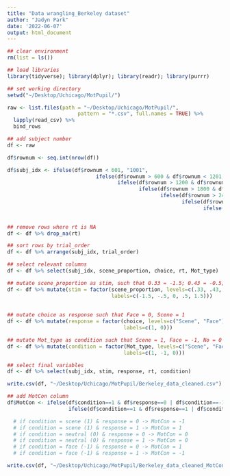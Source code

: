 ```yaml
---
title: "Data wrangling_Berkeley dataset"
author: "Jadyn Park"
date: '2022-06-07'
output: html_document
---
```


```r

## clear environment
rm(list = ls())

## load libraries
library(tidyverse); library(dplyr); library(readr); library(purrr)

## set working directory
setwd("~/Desktop/Uchicago/MotPupil/")

raw <- list.files(path = "~/Desktop/Uchicago/MotPupil/",    
                       pattern = "*.csv", full.names = TRUE) %>% 
  lapply(read_csv) %>%                                           
  bind_rows 
```

```r
## add subject number
df <- raw

df$rownum <- seq.int(nrow(df))

df$subj_idx <- ifelse(df$rownum < 601, "1001",
                             ifelse(df$rownum > 600 & df$rownum < 1201, "1002",
                                    ifelse(df$rownum > 1200 & df$rownum < 1801, "1003",
                                           ifelse(df$rownum > 1800 & df$rownum < 2401, "1004",
                                                  ifelse(df$rownum > 2400 & df$rownum < 3001, "1005",
                                                         ifelse(df$rownum > 3000 & df$rownum < 3601, "1006",
                                                                ifelse(df$rownum > 3600 & df$rownum < 4201, "1007",
                                                                       ifelse(df$rownum > 4200, "1008", "NA"))))))))

## remove rows where rt is NA
df <- df %>% drop_na(rt)

## sort rows by trial_order
df <- df %>% arrange(subj_idx, trial_order)

## select relevant columns
df <- df %>% select(subj_idx, scene_proportion, choice, rt, Mot_type)

## mutate scene_proportion as stim, such that 0.33 = -1.5; 0.43 = -0.5; 0.48 = 0; 0.53 = 0.5; 0.63 = 1.5
df <- df %>% mutate(stim = factor(scene_proportion, levels=c(.33, .43, .48, .53, .63),
                                  labels=c(-1.5, -.5, 0, .5, 1.5)))
  
  
## mutate choice as response such that Face = 0, Scene = 1
df <- df %>% mutate(response = factor(choice, levels=c("Scene", "Face"),
                                      labels=c(1, 0)))

## mutate Mot_type as condition such that Scene = 1, Face = -1, No = 0
df <- df %>% mutate(condition = factor(Mot_type, levels=c("Scene", "Face", "No"),
                                      labels=c(1, -1, 0)))

## select final variables
df <- df %>% select(subj_idx, stim, response, rt, condition)

write.csv(df, "~/Desktop/Uchicago/MotPupil/Berkeley_data_cleaned.csv")

## add MotCon column
df$MotCon <- ifelse(df$condition==1 & df$response==0 | df$condition==-1 & df$response==1, -1,
                    ifelse(df$condition==1 & df$response==1 | df$condition==-1 & df$response==0, 1, 0))

  # if condition = scene (1) & response = 0 -> MotCon = -1
  # if condition = scene (1) & response = 1 -> MotCon = 1
  # if condition = neutral (0) & response = 0 -> MotCon = 0
  # if condition = neutral (0) & response = 1 -> MotCon = 0
  # if condition = face (-1) & response = 0 -> MotCon = 1
  # if condition = face (-1) & response = 1 -> MotCon = -1

write.csv(df, "~/Desktop/Uchicago/MotPupil/Berkeley_data_cleaned_MotCon.csv")

```